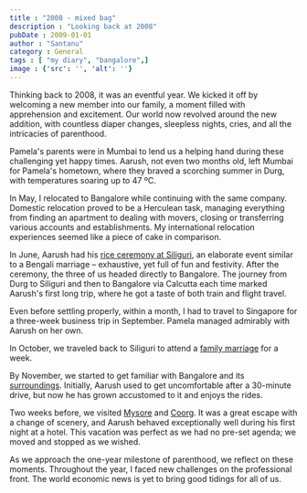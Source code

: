 ```yaml
---
title : "2008 - mixed bag"
description : "Looking back at 2008"
pubDate : 2009-01-01
author : "Santanu"
category : General
tags : [ "my diary", "bangalore",]
image : {'src': '', 'alt': ''}
---
```

Thinking back to 2008, it was an eventful year. We kicked it off by welcoming a new member into our family, a moment filled with apprehension and excitement. Our world now revolved around the new addition, with countless diaper changes, sleepless nights, cries, and all the intricacies of parenthood.

Pamela's parents were in Mumbai to lend us a helping hand during these challenging yet happy times. Aarush, not even two months old, left Mumbai for Pamela's hometown, where they braved a scorching summer in Durg, with temperatures soaring up to 47 ºC.

In May, I relocated to Bangalore while continuing with the same company. Domestic relocation proved to be a Herculean task, managing everything from finding an apartment to dealing with movers, closing or transferring various accounts and establishments. My international relocation experiences seemed like a piece of cake in comparison.

In June, Aarush had his [rice ceremony at Siliguri](), an elaborate event similar to a Bengali marriage – exhaustive, yet full of fun and festivity. After the ceremony, the three of us headed directly to Bangalore. The journey from Durg to Siliguri and then to Bangalore via Calcutta each time marked Aarush's first long trip, where he got a taste of both train and flight travel.

Even before settling properly, within a month, I had to travel to Singapore for a three-week business trip in September. Pamela managed admirably with Aarush on her own.

In October, we traveled back to Siliguri to attend a [family marriage]() for a week.

By November, we started to get familiar with Bangalore and its [surroundings](). Initially, Aarush used to get uncomfortable after a 30-minute drive, but now he has grown accustomed to it and enjoys the rides.

Two weeks before, we visited [Mysore]() and [Coorg](). It was a great escape with a change of scenery, and Aarush behaved exceptionally well during his first night at a hotel. This vacation was perfect as we had no pre-set agenda; we moved and stopped as we wished.

As we approach the one-year milestone of parenthood, we reflect on these moments. Throughout the year, I faced new challenges on the professional front. The world economic news is yet to bring good tidings for all of us.